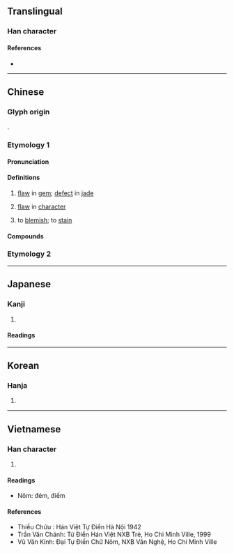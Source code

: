 {{character info}}
==Translingual==

===Han character===
{{Han char|rn=96|rad=玉|as=05|sn=9|four=11160|canj=MGYR|ids=⿰⺩占}}

====References====
* {{Han ref|kx=0728.300|dkj=20895|dj=1140.250|hdz=21106.040|uh=73B7|ud=29623|bh=ACBF|bd=44223}}

----

==Chinese==
{{zh-forms}}

===Glyph origin===
{{Han etym}}
{{Han compound|玉|alt1=⺩|占|ls=psc|c1=s|c2=p}}.

===Etymology 1===

====Pronunciation====
{{zh-pron
|m=diàn
|c=dim3
|md=diéng
|mn=ml:tiàm
|mn-t=diam1/diem1
|mn-t_note=diam1 - Shantou; diem1 -Chaozhou
|mc=y
|oc=y
|cat=n,v
}}

====Definitions====
{{zh-hanzi}}

# [[flaw]] in [[gem]]; [[defect]] in [[jade]]
# {{lb|zh|figuratively|of a person}} [[flaw]] in [[character]]
# to [[blemish]]; to [[stain]]

====Compounds====
{{zh-der|瑕玷|白圭之玷|畢生之玷|玷辱|玷污}}

===Etymology 2===
{{zh-see|掂|o|to [[weigh]] in [[hand]]}}

----

==Japanese==

===Kanji===
{{ja-kanji|grade=|rs=玉05}}

# {{rfdef|ja|sort=玉05}}

====Readings====
{{ja-readings
|goon=てん<てん<てむ
|kanon=てん<てん<てむ
|kun=か-ける
}}

----

==Korean==

===Hanja===
{{ko-hanja|hangeul=점|eumhun=|rv=jeom|mr=chŏm|y=cem}}

# {{rfdef|ko|sort=玉05}}

----

==Vietnamese==

===Han character===
{{vi-readings|reading=điếm|rs=玉05}}

# {{rfdef|vi|sort=玉05}}

====Readings====
* Nôm: đém, điếm

====References====
* Thiều Chửu : Hán Việt Tự Điển Hà Nội 1942
* Trần Văn Chánh: Từ Điển Hán Việt NXB Trẻ, Ho Chi Minh Ville, 1999
* Vũ Văn Kính: Đại Tự Điển Chữ Nôm, NXB Văn Nghệ, Ho Chi Minh Ville